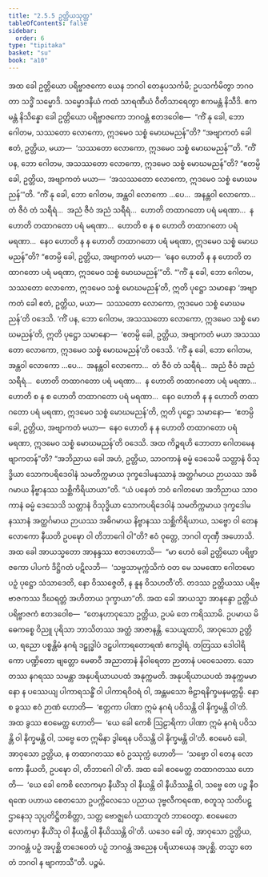```yaml
---
title: "2.5.5 ဥတ္တိယသုတ္တ"
tableOfContents: false
sidebar:
  order: 6
type: "tipitaka"
basket: "su"
book: "a10"
---
```



<DynamicBreadcrumb />

<Division number="95" book="a10">

<Paragraph number="836" book="a10">
အထ ခေါ ဥတ္တိယော ပရိဗ္ဗာဇကော ယေန ဘဂဝါ တေနုပသင်္ကမိ; ဥပသင်္ကမိတွာ ဘဂဝတာ သဒ္ဓိံ သမ္မောဒိ. သမ္မောဒနီယံ ကထံ သာရဏီယံ ဝီတိသာရေတွာ ဧကမန္တံ နိသီဒိ. ဧကမန္တံ နိသိန္နော ခေါ ဥတ္တိယော ပရိဗ္ဗာဇကော ဘဂဝန္တံ ဧတဒဝေါစ—  “ကိံ နု ခေါ, ဘော ဂေါတမ, သဿတော လောကော, ဣဒမေဝ သစ္စံ မောဃမညန်”တိ? “အဗျာကတံ ခေါ ဧတံ, ဥတ္တိယ, မယာ—  ‘သဿတော လောကော, ဣဒမေဝ သစ္စံ မောဃမညန်’”တိ.
</Paragraph>

<Paragraph number="837" book="a10">
“ကိံ ပန, ဘော ဂေါတမ, အသဿတော လောကော, ဣဒမေဝ သစ္စံ မောဃမညန်”တိ? “ဧတမ္ပိ ခေါ, ဥတ္တိယ, အဗျာကတံ မယာ—  ‘အသဿတော လောကော, ဣဒမေဝ သစ္စံ မောဃမညန်’”တိ.
</Paragraph>

<Paragraph number="838" book="a10">
“ကိံ နု ခေါ, ဘော ဂေါတမ, အန္တဝါ လောကော …ပေ…  အနန္တဝါ လောကော…  တံ ဇီဝံ တံ သရီရံ…  အညံ ဇီဝံ အညံ သရီရံ…  ဟောတိ တထာဂတော ပရံ မရဏာ…  န ဟောတိ တထာဂတော ပရံ မရဏာ…  ဟောတိ စ န စ ဟောတိ တထာဂတော ပရံ မရဏာ…  နေဝ ဟောတိ န န ဟောတိ တထာဂတော ပရံ မရဏာ, ဣဒမေဝ သစ္စံ မောဃမညန်”တိ? “ဧတမ္ပိ ခေါ, ဥတ္တိယ, အဗျာကတံ မယာ—  ‘နေဝ ဟောတိ န န ဟောတိ တထာဂတော ပရံ မရဏာ, ဣဒမေဝ သစ္စံ မောဃမညန်’”တိ.
</Paragraph>

<Paragraph number="839" book="a10">
“‘ကိံ နု ခေါ, ဘော ဂေါတမ, သဿတော လောကော, ဣဒမေဝ သစ္စံ မောဃမညန်’တိ, ဣတိ ပုဋ္ဌော သမာနော ‘အဗျာကတံ ခေါ ဧတံ, ဥတ္တိယ, မယာ—  သဿတော လောကော, ဣဒမေဝ သစ္စံ မောဃမညန်’တိ ဝဒေသိ.
</Paragraph>

<Paragraph number="840" book="a10">
‘ကိံ ပန, ဘော ဂေါတမ, အသဿတော လောကော, ဣဒမေဝ သစ္စံ မောဃမညန်’တိ, ဣတိ ပုဋ္ဌော သမာနော—  ‘ဧတမ္ပိ ခေါ, ဥတ္တိယ, အဗျာကတံ မယာ အသဿတော လောကော, ဣဒမေဝ သစ္စံ မောဃမညန်’တိ ဝဒေသိ.
</Paragraph>

<Paragraph number="841" book="a10">
‘ကိံ နု ခေါ, ဘော ဂေါတမ, အန္တဝါ လောကော …ပေ…  အနန္တဝါ လောကော…  တံ ဇီဝံ တံ သရီရံ…  အညံ ဇီဝံ အညံ သရီရံ…  ဟောတိ တထာဂတော ပရံ မရဏာ…  န ဟောတိ တထာဂတော ပရံ မရဏာ…  ဟောတိ စ န စ ဟောတိ တထာဂတော ပရံ မရဏာ…  နေဝ ဟောတိ န န ဟောတိ တထာဂတော ပရံ မရဏာ, ဣဒမေဝ သစ္စံ မောဃမညန်’တိ, ဣတိ ပုဋ္ဌော သမာနော—  ‘ဧတမ္ပိ ခေါ, ဥတ္တိယ, အဗျာကတံ မယာ—  နေဝ ဟောတိ န န ဟောတိ တထာဂတော ပရံ မရဏာ, ဣဒမေဝ သစ္စံ မောဃမညန်’တိ ဝဒေသိ. အထ ကိဉ္စရဟိ ဘောတာ ဂေါတမေန ဗျာကတန်”တိ?
</Paragraph>

<Paragraph number="842" book="a10">
“အဘိညာယ ခေါ အဟံ, ဥတ္တိယ, သာဝကာနံ ဓမ္မံ ဒေသေမိ သတ္တာနံ ဝိသုဒ္ဓိယာ သောကပရိဒေဝါနံ သမတိက္ကမာယ ဒုက္ခဒေါမနဿာနံ အတ္ထင်္ဂမာယ ဉာယဿ အဓိဂမာယ နိဗ္ဗာနဿ သစ္ဆိကိရိယာယာ”တိ.
</Paragraph>

<Paragraph number="843" book="a10">
“ယံ ပနေတံ ဘဝံ ဂေါတမော အဘိညာယ သာဝကာနံ ဓမ္မံ ဒေသေသိ သတ္တာနံ ဝိသုဒ္ဓိယာ သောကပရိဒေဝါနံ သမတိက္ကမာယ ဒုက္ခဒေါမနဿာနံ အတ္ထင်္ဂမာယ ဉာယဿ အဓိဂမာယ နိဗ္ဗာနဿ သစ္ဆိကိရိယာယ, သဗ္ဗော ဝါ တေန လောကော နီယတိ ဥပဍ္ဎော ဝါ တိဘာဂေါ ဝါ”တိ? ဧဝံ ဝုတ္တေ, ဘဂဝါ တုဏှီ အဟောသိ.
</Paragraph>

<Paragraph number="844" book="a10">
အထ ခေါ အာယသ္မတော အာနန္ဒဿ ဧတဒဟောသိ—  “မာ ဟေဝံ ခေါ ဥတ္တိယော ပရိဗ္ဗာဇကော ပါပကံ ဒိဋ္ဌိဂတံ ပဋိလဘိ—  ‘သဗ္ဗသာမုက္ကံသိကံ ဝတ မေ သမဏော ဂေါတမော ပဉှံ ပုဋ္ဌော သံသာဒေတိ, နော ဝိဿဇ္ဇေတိ, န နူန ဝိသဟတီ’တိ. တဒဿ ဥတ္တိယဿ ပရိဗ္ဗာဇကဿ ဒီဃရတ္တံ အဟိတာယ ဒုက္ခာယာ”တိ.
</Paragraph>

<Paragraph number="845" book="a10">
အထ ခေါ အာယသ္မာ အာနန္ဒော ဥတ္တိယံ ပရိဗ္ဗာဇကံ ဧတဒဝေါစ—  “တေနဟာဝုသော ဥတ္တိယ, ဥပမံ တေ ကရိဿာမိ. ဥပမာယ မိဓေကစ္စေ ဝိညူ ပုရိသာ ဘာသိတဿ အတ္ထံ အာဇာနန္တိ. သေယျထာပိ, အာဝုသော ဥတ္တိယ, ရညော ပစ္စန္တိမံ နဂရံ ဒဠှုဒ္ဓါပံ ဒဠှပါကာရတောရဏံ ဧကဒွါရံ. တတြဿ ဒေါဝါရိကော ပဏ္ဍိတော ဗျတ္တော မေဓာဝီ အညာတာနံ နိဝါရေတာ ဉာတာနံ ပဝေသေတာ. သော တဿ နဂရဿ သမန္တာ အနုပရိယာယပထံ အနုက္ကမတိ. အနုပရိယာယပထံ အနုက္ကမမာနော န ပဿေယျ ပါကာရသန္ဓိံ ဝါ ပါကာရဝိဝရံ ဝါ, အန္တမသော ဗိဠာရနိက္ခမနမတ္တမ္ပိ. နော စ ခွဿ ဧဝံ ဉာဏံ ဟောတိ—  ‘ဧတ္တကာ ပါဏာ ဣမံ နဂရံ ပဝိသန္တိ ဝါ နိက္ခမန္တိ ဝါ’တိ. အထ ခွဿ ဧဝမေတ္ထ ဟောတိ—  ‘ယေ ခေါ ကေစိ ဩဠာရိကာ ပါဏာ ဣမံ နဂရံ ပဝိသန္တိ ဝါ နိက္ခမန္တိ ဝါ, သဗ္ဗေ တေ ဣမိနာ ဒွါရေန ပဝိသန္တိ ဝါ နိက္ခမန္တိ ဝါ’တိ.
</Paragraph>

<Paragraph number="846" book="a10">
ဧဝမေဝံ ခေါ, အာဝုသော ဥတ္တိယ, န တထာဂတဿ ဧဝံ ဥဿုက္ကံ ဟောတိ—  ‘သဗ္ဗော ဝါ တေန လောကော နီယတိ, ဥပဍ္ဎော ဝါ, တိဘာဂေါ ဝါ’တိ. အထ ခေါ ဧဝမေတ္ထ တထာဂတဿ ဟောတိ—  ‘ယေ ခေါ ကေစိ လောကမှာ နီယိံသု ဝါ နီယန္တိ ဝါ နီယိဿန္တိ ဝါ, သဗ္ဗေ တေ ပဉ္စ နီဝရဏေ ပဟာယ စေတသော ဥပက္ကိလေသေ ပညာယ ဒုဗ္ဗလီကရဏေ, စတူသု သတိပဋ္ဌာနေသု သုပ္ပတိဋ္ဌိတစိတ္တာ, သတ္တ ဗောဇ္ဈင်္ဂေ ယထာဘူတံ ဘာဝေတွာ. ဧဝမေတေ လောကမှာ နီယိံသု ဝါ နီယန္တိ ဝါ နီယိဿန္တိ ဝါ’တိ. ယဒေဝ ခေါ တွံ, အာဝုသော ဥတ္တိယ, ဘဂဝန္တံ ပဉှံ အပုစ္ဆိ တဒေဝေတံ ပဉှံ ဘဂဝန္တံ အညေန ပရိယာယေန အပုစ္ဆိ. တသ္မာ တေ တံ ဘဂဝါ န ဗျာကာသီ”တိ.

</Paragraph>
</Division>

<Paragraph number="847" type="center" book="a10">
ပဉ္စမံ.
</Paragraph>